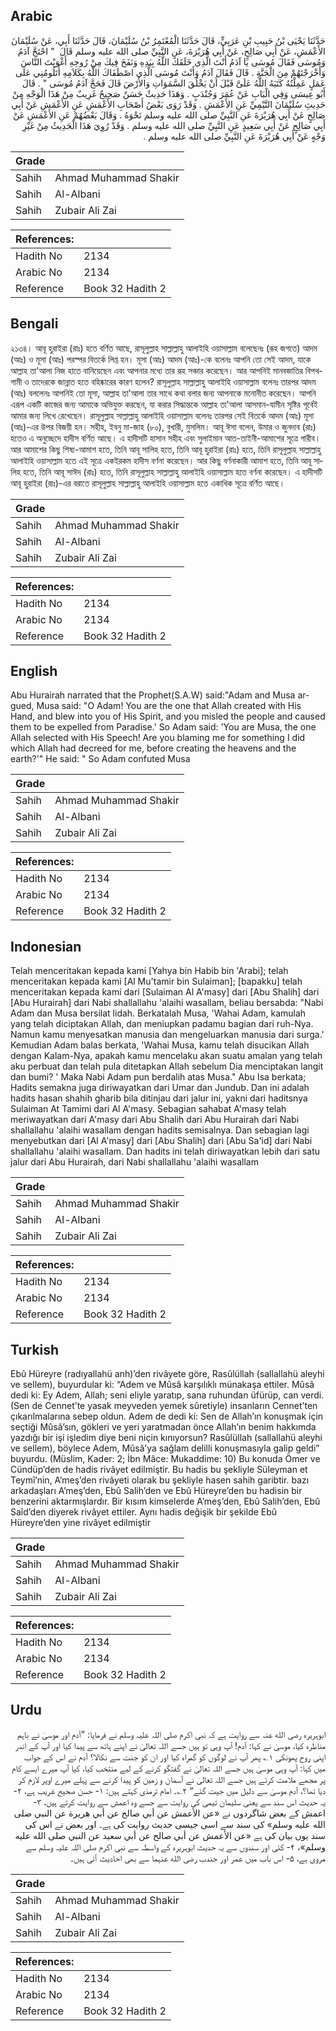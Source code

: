 ## Arabic


<div dir="rtl" lang="ar" style={{fontSize:'larger',backgroundColor:'#f8f9fa',padding:20}}>
حَدَّثَنَا يَحْيَى بْنُ حَبِيبِ بْنِ عَرَبِيٍّ، قَالَ حَدَّثَنَا الْمُعْتَمِرُ بْنُ سُلَيْمَانَ، قَالَ حَدَّثَنَا أَبِي، عَنْ سُلَيْمَانَ الأَعْمَشِ، عَنْ أَبِي صَالِحٍ، عَنْ أَبِي هُرَيْرَةَ، عَنِ النَّبِيِّ صلى الله عليه وسلم قَالَ ‏ "‏ احْتَجَّ آدَمُ وَمُوسَى فَقَالَ مُوسَى يَا آدَمُ أَنْتَ الَّذِي خَلَقَكَ اللَّهُ بِيَدِهِ وَنَفَخَ فِيكَ مِنْ رُوحِهِ أَغْوَيْتَ النَّاسَ وَأَخْرَجْتَهُمْ مِنَ الْجَنَّةِ ‏.‏ قَالَ فَقَالَ آدَمُ وَأَنْتَ مُوسَى الَّذِي اصْطَفَاكَ اللَّهُ بِكَلاَمِهِ أَتَلُومُنِي عَلَى عَمَلٍ عَمِلْتُهُ كَتَبَهُ اللَّهُ عَلَىَّ قَبْلَ أَنْ يَخْلُقَ السَّمَوَاتِ وَالأَرْضَ قَالَ فَحَجَّ آدَمُ مُوسَى ‏"‏ ‏.‏ قَالَ أَبُو عِيسَى وَفِي الْبَابِ عَنْ عُمَرَ وَجُنْدَبٍ ‏.‏ وَهَذَا حَدِيثٌ حَسَنٌ صَحِيحٌ غَرِيبٌ مِنْ هَذَا الْوَجْهِ مِنْ حَدِيثِ سُلَيْمَانَ التَّيْمِيِّ عَنِ الأَعْمَشِ ‏.‏ وَقَدْ رَوَى بَعْضُ أَصْحَابِ الأَعْمَشِ عَنِ الأَعْمَشِ عَنْ أَبِي صَالِحٍ عَنْ أَبِي هُرَيْرَةَ عَنِ النَّبِيِّ صلى الله عليه وسلم نَحْوَهُ ‏.‏ وَقَالَ بَعْضُهُمْ عَنِ الأَعْمَشِ عَنْ أَبِي صَالِحٍ عَنْ أَبِي سَعِيدٍ عَنِ النَّبِيِّ صلى الله عليه وسلم ‏.‏ وَقَدْ رُوِيَ هَذَا الْحَدِيثُ مِنْ غَيْرِ وَجْهٍ عَنْ أَبِي هُرَيْرَةَ عَنِ النَّبِيِّ صلى الله عليه وسلم ‏.‏
</div>
<div style={{backgroundColor:'#f8f9fa',padding:20, marginBottom: 10}}><table> <thead> <tr> <th>Grade</th> <th></th> </tr> </thead> <tbody> <tr><td>Sahih</td><td>Ahmad Muhammad Shakir</td></tr><tr><td>Sahih</td><td>Al-Albani</td></tr><tr><td>Sahih</td><td>Zubair Ali Zai</td></tr></tbody></table><table> <thead> <tr> <th>References:</th> <th></th> </tr> </thead> <tbody><tr><td>Hadith No</td><td>2134</td></tr><tr><td>Arabic No</td><td>2134</td></tr><tr><td>Reference</td><td>Book 32 Hadith 2</td></tr></tbody></table></div>

## Bengali


<div dir="ltr" lang="bn" style={{fontSize:'larger',backgroundColor:'#f8f9fa',padding:20}}>
২১৩৪। আবূ হুরাইরা (রাঃ) হতে বর্ণিত আছে, রাসূলুল্লাহ সাল্লাল্লাহু আলাইহি ওয়াসাল্লাম বলেছেনঃ (রূহ জগতে) আদম (আঃ) ও মূসা (আঃ) পরস্পর বিতর্কে লিপ্ত হন। মূসা (আঃ) আদম (আঃ)-কে বলেনঃ আপনি তো সেই আদম, যাকে আল্লাহ তা'আলা নিজ হাতে বানিয়েছেন এবং আপনার মধ্যে তার রূহ সঞ্চার করেছেন। আর আপনিই মানবজাতির বিপথগামী ও তাদেরকে জান্নাত হতে বহিষ্কারের কারণ হলেন? রাসূলুল্লাহ সাল্লাল্লাহু আলাইহি ওয়াসাল্লাম বলেনঃ তারপর আদম (আঃ) বললেনঃ আপনিই তো মূসা, আল্লাহ তা'আলা তার সাথে কথা বলার জন্য আপনাকে মনোনীত করেছেন। আপনি এরূপ একটি কাজের জন্য আমাকে অভিযুক্ত করছেন, যা করার সিদ্ধান্তকে আল্লাহ তা'আলা আসমান-যামীন সৃষ্টির পূর্বেই আমার জন্য লিখে রেখেছেন। রাসূলুল্লাহ সাল্লাল্লাহু আলাইহি ওয়াসাল্লাম বলেনঃ তারপর সেই বিতর্কে আদম (আঃ) মূসা (আঃ)-এর উপর বিজয়ী হন। সহীহ, ইবনু মা-জাহ (৮০), বুখারী, মুসলিম। আবূ ঈসা বলেন, উমার ও জুনদাব (রাঃ) হতেও এ অনুচ্ছেদে হাদীস বর্ণিত আছে। এ হাদীসটি হাসান সহীহ এবং সুলাইমান আত-তাইনী-আমাশের সূত্রে গারীব। আর আমাশের কিছু শিষ্য-আমাশ হতে, তিনি আবূ সালিহ হতে, তিনি আবূ হুরাইরা (রাঃ) হতে, তিনি রাসূলুল্লাহ সাল্লাল্লাহু আলাইহি ওয়াসাল্লাম হতে এই সূত্রে একইরকম হাদীস বর্ণনা করেছেন। আর কিছু বর্ণনাকারী আমাশ হতে, তিনি আবূ সালিহ হতে, তিনি আবূ সাঈদ (রাঃ) হতে, তিনি রাসূলুল্লাহ সাল্লাল্লাহু আলাইহি ওয়াসাল্লাম হতে বর্ণনা করেছেন। এ হাদীসটি আবূ হুরাইরা (রাঃ)-এর বরাতে রাসূলুল্লাহ সাল্লাল্লাহু আলাইহি ওয়াসাল্লাম হতে একাধিক সূত্রে বর্ণিত আছে।
</div>
<div style={{backgroundColor:'#f8f9fa',padding:20, marginBottom: 10}}><table> <thead> <tr> <th>Grade</th> <th></th> </tr> </thead> <tbody> <tr><td>Sahih</td><td>Ahmad Muhammad Shakir</td></tr><tr><td>Sahih</td><td>Al-Albani</td></tr><tr><td>Sahih</td><td>Zubair Ali Zai</td></tr></tbody></table><table> <thead> <tr> <th>References:</th> <th></th> </tr> </thead> <tbody><tr><td>Hadith No</td><td>2134</td></tr><tr><td>Arabic No</td><td>2134</td></tr><tr><td>Reference</td><td>Book 32 Hadith 2</td></tr></tbody></table></div>

## English


<div dir="ltr" lang="en" style={{fontSize:'larger',backgroundColor:'#f8f9fa',padding:20}}>
Abu Hurairah narrated that the Prophet(S.A.W) said:"Adam and Musa argued, Musa said: "O Adam! You are the one that Allah created with His Hand, and blew into you of His Spirit, and you misled the people and caused them to be expelled from Paradise.' So Adam said: 'You are Musa, the one Allah selected with His Speech! Are you blaming me for something I did which Allah had decreed for me, before creating the heavens and the earth?'" He said: " So Adam confuted Musa
</div>
<div style={{backgroundColor:'#f8f9fa',padding:20, marginBottom: 10}}><table> <thead> <tr> <th>Grade</th> <th></th> </tr> </thead> <tbody> <tr><td>Sahih</td><td>Ahmad Muhammad Shakir</td></tr><tr><td>Sahih</td><td>Al-Albani</td></tr><tr><td>Sahih</td><td>Zubair Ali Zai</td></tr></tbody></table><table> <thead> <tr> <th>References:</th> <th></th> </tr> </thead> <tbody><tr><td>Hadith No</td><td>2134</td></tr><tr><td>Arabic No</td><td>2134</td></tr><tr><td>Reference</td><td>Book 32 Hadith 2</td></tr></tbody></table></div>

## Indonesian


<div dir="ltr" lang="id" style={{fontSize:'larger',backgroundColor:'#f8f9fa',padding:20}}>
Telah menceritakan kepada kami [Yahya bin Habib bin 'Arabi]; telah menceritakan kepada kami [Al Mu'tamir bin Sulaiman]; [bapakku] telah menceritakan kepada kami dari [Sulaiman Al A'masy] dari [Abu Shalih] dari [Abu Hurairah] dari Nabi shallallahu 'alaihi wasallam, beliau bersabda: "Nabi Adam dan Musa bersilat lidah. Berkatalah Musa, 'Wahai Adam, kamulah yang telah diciptakan Allah, dan meniupkan padamu bagian dari ruh-Nya. Namun kamu menyesatkan manusia dan mengeluarkan manusia dari surga.' Kemudian Adam balas berkata, 'Wahai Musa, kamu telah disucikan Allah dengan Kalam-Nya, apakah kamu mencelaku akan suatu amalan yang telah aku perbuat dan telah pula ditetapkan Allah sebelum Dia menciptakan langit dan bumi? ' Maka Nabi Adam pun berdalih atas Musa." Abu Isa berkata; Hadits semakna juga diriwayatkan dari Umar dan Jundub. Dan ini adalah hadits hasan shahih gharib bila ditinjau dari jalur ini, yakni dari haditsnya Sulaiman At Tamimi dari Al A'masy. Sebagian sahabat A'masy telah meriwayatkan dari A'masy dari Abu Shalih dari Abu Hurairah dari Nabi shallallahu 'alaihi wasallam dengan hadits semisalnya. Dan sebagian lagi menyebutkan dari [Al A'masy] dari [Abu Shalih] dari [Abu Sa'id] dari Nabi shallallahu 'alaihi wasallam. Dan hadits ini telah diriwayatkan lebih dari satu jalur dari Abu Hurairah, dari Nabi shallallahu 'alaihi wasallam
</div>
<div style={{backgroundColor:'#f8f9fa',padding:20, marginBottom: 10}}><table> <thead> <tr> <th>Grade</th> <th></th> </tr> </thead> <tbody> <tr><td>Sahih</td><td>Ahmad Muhammad Shakir</td></tr><tr><td>Sahih</td><td>Al-Albani</td></tr><tr><td>Sahih</td><td>Zubair Ali Zai</td></tr></tbody></table><table> <thead> <tr> <th>References:</th> <th></th> </tr> </thead> <tbody><tr><td>Hadith No</td><td>2134</td></tr><tr><td>Arabic No</td><td>2134</td></tr><tr><td>Reference</td><td>Book 32 Hadith 2</td></tr></tbody></table></div>

## Turkish


<div dir="ltr" lang="tr" style={{fontSize:'larger',backgroundColor:'#f8f9fa',padding:20}}>
Ebû Hüreyre (radıyallahü anh)’den rivâyete göre, Rasûlüllah (sallallahü aleyhi ve sellem), buyurdular ki: “Adem ve Mûsâ karşılıklı münakaşa ettiler. Mûsâ dedi ki: Ey Adem, Allah; seni eliyle yaratıp, sana ruhundan üfürüp, can verdi. (Sen de Cennet’te yasak meyveden yemek sûretiyle) insanların Cennet’ten çıkarılmalarına sebep oldun. Adem de dedi ki: Sen de Allah’ın konuşmak için seçtiği Mûsâ’sın, gökleri ve yeri yaratmadan önce Allah’ın benim hakkımda yazdığı bir işi işledim diye beni niçin kınıyorsun? Rasûlüllah (sallallahü aleyhi ve sellem), böylece Adem, Mûsâ’ya sağlam delilli konuşmasıyla galip geldi” buyurdu. (Müslim, Kader: 2; İbn Mâce: Mukaddime: 10) Bu konuda Ömer ve Cündüp’den de hadis rivâyet edilmiştir. Bu hadis bu şekliyle Süleyman et Teymî’nin, A’meş’den rivâyeti olarak bu şekliyle hasen sahih garibtir. bazı arkadaşları A’meş’den, Ebû Salih’den ve Ebû Hüreyre’den bu hadisin bir benzerini aktarmışlardır. Bir kısım kimselerde A’meş’den, Ebû Salih’den, Ebû Saîd’den diyerek rivâyet ettiler. Aynı hadis değişik bir şekilde Ebû Hüreyre’den yine rivâyet edilmiştir
</div>
<div style={{backgroundColor:'#f8f9fa',padding:20, marginBottom: 10}}><table> <thead> <tr> <th>Grade</th> <th></th> </tr> </thead> <tbody> <tr><td>Sahih</td><td>Ahmad Muhammad Shakir</td></tr><tr><td>Sahih</td><td>Al-Albani</td></tr><tr><td>Sahih</td><td>Zubair Ali Zai</td></tr></tbody></table><table> <thead> <tr> <th>References:</th> <th></th> </tr> </thead> <tbody><tr><td>Hadith No</td><td>2134</td></tr><tr><td>Arabic No</td><td>2134</td></tr><tr><td>Reference</td><td>Book 32 Hadith 2</td></tr></tbody></table></div>

## Urdu


<div dir="rtl" lang="ur" style={{fontSize:'larger',backgroundColor:'#f8f9fa',padding:20}}>
ابوہریرہ رضی الله عنہ سے روایت ہے کہ نبی اکرم صلی اللہ علیہ وسلم نے فرمایا: ”آدم اور موسیٰ نے باہم مناظرہ کیا، موسیٰ نے کہا: آدم! آپ وہی تو ہیں جسے اللہ تعالیٰ نے اپنے ہاتھ سے پیدا کیا اور آپ کے اندر اپنی روح پھونکی ۱؎ پھر آپ نے لوگوں کو گمراہ کیا اور ان کو جنت سے نکالا؟ آدم نے اس کے جواب میں کہا: آپ وہی موسیٰ ہیں جسے اللہ تعالیٰ نے گفتگو کرنے کے لیے منتخب کیا، کیا آپ میرے ایسے کام پر مجھے ملامت کرتے ہیں جسے اللہ تعالیٰ نے آسمان و زمین کو پیدا کرنے سے پہلے میرے اوپر لازم کر دیا تھا؟، آدم موسیٰ سے دلیل میں جیت گئے“ ۲؎۔ امام ترمذی کہتے ہیں: ۱- حسن صحیح غریب ہے، ۲- یہ حدیث اس سند سے یعنی سلیمان تیمی کی روایت سے جسے وہ اعمش سے روایت کرتے ہیں، ۳- اعمش کے بعض شاگردوں نے «عن الأعمش عن أبي صالح عن أبي هريرة عن النبي صلى الله عليه وسلم» کی سند سے اسی جیسی حدیث روایت کی ہے۔ اور بعض نے اس کی سند یوں بیان کی ہے «عن الأعمش عن أبي صالح عن أبي سعيد عن النبي صلى الله عليه وسلم»،‏‏‏‏ ۴- کئی اور سندوں سے یہ حدیث ابوہریرہ کے واسطہ سے نبی اکرم صلی اللہ علیہ وسلم سے مروی ہے، ۵- اس باب میں عمر اور جندب رضی الله عنہما سے بھی احادیث آئی ہیں۔
</div>
<div style={{backgroundColor:'#f8f9fa',padding:20, marginBottom: 10}}><table> <thead> <tr> <th>Grade</th> <th></th> </tr> </thead> <tbody> <tr><td>Sahih</td><td>Ahmad Muhammad Shakir</td></tr><tr><td>Sahih</td><td>Al-Albani</td></tr><tr><td>Sahih</td><td>Zubair Ali Zai</td></tr></tbody></table><table> <thead> <tr> <th>References:</th> <th></th> </tr> </thead> <tbody><tr><td>Hadith No</td><td>2134</td></tr><tr><td>Arabic No</td><td>2134</td></tr><tr><td>Reference</td><td>Book 32 Hadith 2</td></tr></tbody></table></div>